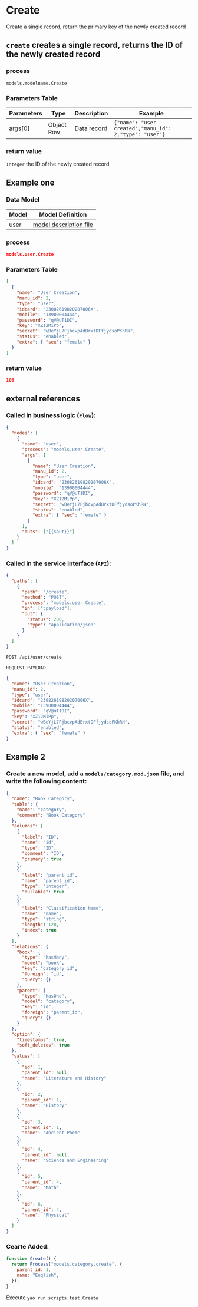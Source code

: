 # Create

Create a single record, return the primary key of the newly created record

## `create` creates a single record, returns the ID of the newly created record

### process

`models.modelname.Create`

### Parameters Table

| Parameters | Type       | Description | Example                                                |
| ---------- | ---------- | ----------- | ------------------------------------------------------ |
| args[0]    | Object Row | Data record | `{"name": "user created","manu_id": 2,"type": "user"}` |

### return value

`Integer` the ID of the newly created record

## Example one

### Data Model

| Model | Model Definition                           |
| ----- | ------------------------------------------ |
| user  | [model description file](../examples/user) |

### process

```json
models.user.Create
```

### Parameters Table

```json
[
  {
    "name": "User Creation",
    "manu_id": 2,
    "type": "user",
    "idcard": "23082619820207006X",
    "mobile": "13900004444",
    "password": "qV@uT1DI",
    "key": "XZ12MiPp",
    "secret": "wBeYjL7FjbcvpAdBrxtDFfjydsoPKhRN",
    "status": "enabled",
    "extra": { "sex": "female" }
  }
]
```

### return value

```json
106
```

## external references

### Called in business logic (`Flow`):

```json
{
  "nodes": [
    {
      "name": "user",
      "process": "models.user.Create",
      "args": [
        {
          "name": "User Creation",
          "manu_id": 2,
          "type": "user",
          "idcard": "23082619820207006X",
          "mobile": "13900004444",
          "password": "qV@uT1DI",
          "key": "XZ12MiPp",
          "secret": "wBeYjL7FjbcvpAdBrxtDFfjydsoPKhRN",
          "status": "enabled",
          "extra": { "sex": "female" }
        }
      ],
      "outs": ["{{$out}}"]
    }
  ]
}
```

### Called in the service interface (`API`):

```json
{
  "paths": [
    {
      "path": "/create",
      "method": "POST",
      "process": "models.user.Create",
      "in": [":payload"],
      "out": {
        "status": 200,
        "type": "application/json"
      }
    }
  ]
}
```

```bash
POST /api/user/create
```

`REQUEST PAYLOAD`

```json
{
  "name": "User Creation",
  "manu_id": 2,
  "type": "user",
  "idcard": "23082619820207006X",
  "mobile": "13900004444",
  "password": "qV@uT1DI",
  "key": "XZ12MiPp",
  "secret": "wBeYjL7FjbcvpAdBrxtDFfjydsoPKhRN",
  "status": "enabled",
  "extra": { "sex": "female" }
}
```

## Example 2

### Create a new model, add a `models/category.mod.json` file, and write the following content:

```json
{
  "name": "Book Category",
  "table": {
    "name": "category",
    "comment": "Book Category"
  },
  "columns": [
    {
      "label": "ID",
      "name": "id",
      "type": "ID",
      "comment": "ID",
      "primary": true
    },
    {
      "label": "parent id",
      "name": "parent_id",
      "type": "integer",
      "nullable": true
    },
    {
      "label": "Classification Name",
      "name": "name",
      "type": "string",
      "length": 128,
      "index": true
    }
  ],
  "relations": {
    "book": {
      "type": "hasMany",
      "model": "book",
      "key": "category_id",
      "foreign": "id",
      "query": {}
    },
    "parent": {
      "type": "hasOne",
      "model": "category",
      "key": "id",
      "foreign": "parent_id",
      "query": {}
    }
  },
  "option": {
    "timestamps": true,
    "soft_deletes": true
  },
  "values": [
    {
      "id": 1,
      "parent_id": null,
      "name": "Literature and History"
    },
    {
      "id": 2,
      "parent_id": 1,
      "name": "History"
    },
    {
      "id": 3,
      "parent_id": 1,
      "name": "Ancient Poem"
    },
    {
      "id": 4,
      "parent_id": null,
      "name": "Science and Engineering"
    },
    {
      "id": 5,
      "parent_id": 4,
      "name": "Math"
    },
    {
      "id": 6,
      "parent_id": 4,
      "name": "Physical"
    }
  ]
}
```

### Cearte Added:

```javascript
function Create() {
  return Process("models.category.create", {
    parent_id: 1,
    name: "English",
  });
}
```

Execute `yao run scripts.test.Create`
